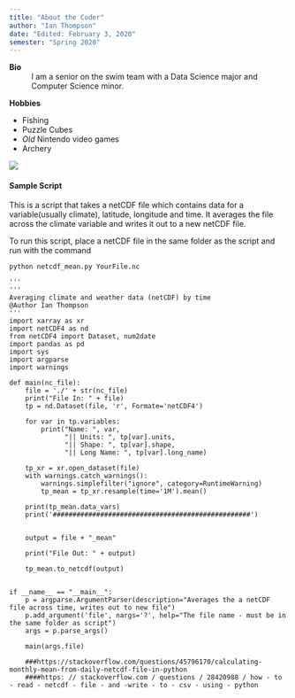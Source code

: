 ```yaml
---
title: "About the Coder"
author: "Ian Thompson"
date: "Edited: February 3, 2020"
semester: "Spring 2020"
---
```

**Bio**
:   I am a senior on the swim team with a Data Science major and Computer Science minor.

**Hobbies**

+ Fishing
+ Puzzle Cubes
+ *Old* Nintendo video games
+ Archery

![](https://i.redd.it/bj2qtsp7fif11.jpg) <!-- this is how you embed an image -->

#### Sample Script

This is a script that takes a netCDF file which contains data for a variable(usually climate), latitude,
longitude and time. It averages the file across the climate variable and writes it out to a new netCDF file.

To run this script, place a netCDF file in the same folder as the script and run with the command

```
python netcdf_mean.py YourFile.nc

```

```
'''
'''
Averaging climate and weather data (netCDF) by time
@Author Ian Thompson
'''
import xarray as xr
import netCDF4 as nd
from netCDF4 import Dataset, num2date
import pandas as pd
import sys
import argparse
import warnings

def main(nc_file):
    file = './' + str(nc_file)
    print("File In: " + file)
    tp = nd.Dataset(file, 'r', Formate='netCDF4')

    for var in tp.variables:
        print("Name: ", var,
              "|| Units: ", tp[var].units,
              "|| Shape: ", tp[var].shape,
              "|| Long Name: ", tp[var].long_name)

    tp_xr = xr.open_dataset(file)
    with warnings.catch_warnings():
        warnings.simplefilter("ignore", category=RuntimeWarning)
        tp_mean = tp_xr.resample(time='1M').mean()

    print(tp_mean.data_vars)
    print('##################################################')


    output = file + "_mean"

    print("File Out: " + output)

    tp_mean.to_netcdf(output)


if __name__ == "__main__":
    p = argparse.ArgumentParser(description="Averages the a netCDF file across time, writes out to new file")
    p.add_argument('file', nargs='?', help="The file name - must be in the same folder as script")
    args = p.parse_args()

    main(args.file)

    ###https://stackoverflow.com/questions/45796170/calculating-monthly-mean-from-daily-netcdf-file-in-python
    ####https: // stackoverflow.com / questions / 28420988 / how - to - read - netcdf - file - and -write - to - csv - using - python


```
